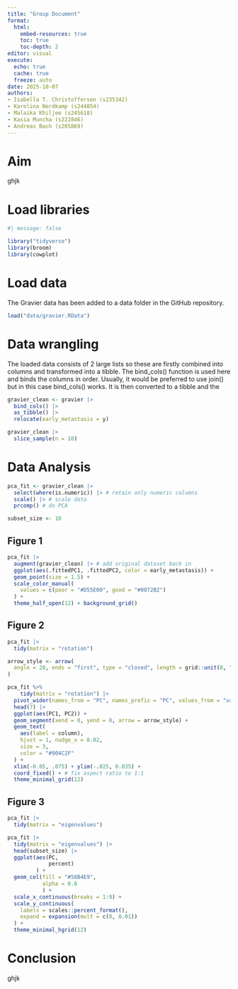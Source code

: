 ```yaml
---
title: "Group Document"
format:
  html:
    embed-resources: true
    toc: true
    toc-depth: 2
editor: visual
execute:
  echo: true
  cache: true
  freeze: auto
date: 2025-10-07
authors: 
- Isabella T. Christoffersen (s235342)
- Karolina Nordkamp (s244854)
- Malaika Khiljee (s245618)
- Kasia Muncha (s222846)
- Andreas Bach (s205869)
---
```


# Aim

ghjk

# Load libraries

```r
#| message: false

library("tidyverse")
library(broom) 
library(cowplot)
```

# Load data

The Gravier data has been added to a data folder in the GitHub repository.

```r
load("data/gravier.RData")
```

# Data wrangling

The loaded data consists of 2 large lists so these are firstly combined into columns and transformed into a tibble. The bind_cols() function is used here and binds the columns in order. Usually, it would be preferred to use join() but in this case bind_cols() works. It is then converted to a tibble and the

```r
gravier_clean <- gravier |>
  bind_cols() |>
  as_tibble() |>
  relocate(early_metastasis = y) 

gravier_clean |> 
  slice_sample(n = 10)
```

# Data Analysis

```r
pca_fit <- gravier_clean |>
  select(where(is.numeric)) |> # retain only numeric columns
  scale() |> # scale data
  prcomp() # do PCA

subset_size <- 10
```

## Figure 1

```r
pca_fit |>
  augment(gravier_clean) |> # add original dataset back in
  ggplot(aes(.fittedPC1, .fittedPC2, color = early_metastasis)) + 
  geom_point(size = 1.5) +
  scale_color_manual(
    values = c(poor = "#D55E00", good = "#0072B2")
  ) +
  theme_half_open(12) + background_grid()
```

## Figure 2

```r
pca_fit |>
  tidy(matrix = "rotation")
```

```r
arrow_style <- arrow(
  angle = 20, ends = "first", type = "closed", length = grid::unit(8, "pt")
)
```

```r
pca_fit %>%
    tidy(matrix = "rotation") |>
  pivot_wider(names_from = "PC", names_prefix = "PC", values_from = "value") |>
  head(7) |>
  ggplot(aes(PC1, PC2)) +
  geom_segment(xend = 0, yend = 0, arrow = arrow_style) +
  geom_text(
    aes(label = column),
    hjust = 1, nudge_x = 0.02, 
    size = 3,
    color = "#904C2F"
  ) +
  xlim(-0.05, .075) + ylim(-.025, 0.035) +
  coord_fixed() + # fix aspect ratio to 1:1
  theme_minimal_grid(12)
```

## Figure 3

```r
pca_fit |> 
  tidy(matrix = "eigenvalues")
```

```r
pca_fit |> 
  tidy(matrix = "eigenvalues") |> 
  head(subset_size) |> 
  ggplot(aes(PC, 
             percent)
         ) +
  geom_col(fill = "#56B4E9", 
           alpha = 0.8
           ) +
  scale_x_continuous(breaks = 1:9) +
  scale_y_continuous(
    labels = scales::percent_format(),
    expand = expansion(mult = c(0, 0.01))
  ) +
  theme_minimal_hgrid(12)
```

# Conclusion

ghjk
